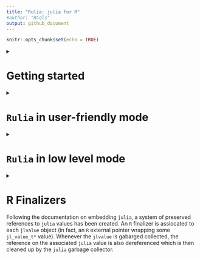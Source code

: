 ```yaml
---
title: "Rulia: julia for R"
#author: "RCqls"
output: github_document
---
```

<!-- Rscript -e "rmarkdown::render('README.Rmd')";rm README.html -->
```r
knitr::opts_chunk$set(echo = TRUE)
```

<details>
  <summary><h1>Getting started</h1></summary>

This is an attempt to embed the `julia` language in `R`.

Let us notice that there already exist alternatives `R` packages (see [`JuliaCall`](https://github.com/Non-Contradiction/JuliaCall) README page for a complete list).
[`JuliaCall`](https://github.com/Non-Contradiction/JuliaCall) is the main one. However, the big difference between `Rulia` and `JuliaCall` is that `JuliaCall` depends on the `R` package `Rcpp` and the `julia` package `RCall.jl`.
In other words, `Rulia` only depends on the C APIs of `R` and `julia`. There is then **no dependencies**. 

Also `Rulia` is the next step of the preliminary project called [`jl4R`](https://github.com/rcqls/jl4R) started more than 10 years ago. The author thinks that `Rulia` is a more funny name than `jl4R`. 

## Install

1.  Install Julia (all Operating System)

Install [Julia](https://julialang.org/downloads/). For Windows users
don’t forget to select `PATH` in the installer. As mentionned in this page, prefer the `juliaup` installation one.

2.  Windows user setup

- Install [RTools](https://cran.r-project.org/bin/windows/Rtools/) and a
  terminal with bash (for instance, [Git
  Bash](https://gitforwindows.org/))
- Add Rscript in the `PATH` environment variable (see for example [this
  page](https://www.hanss.info/sebastian/post/rtools-path/))

3.  Bash installation (all Operating Systems)

``` bash
/bin/bash -c "$(curl -fsSL https://raw.githubusercontent.com/rcqls/Rulia/HEAD/inst/install.sh)"
```

## Quick live session

```r
require(Rulia)
jl(`1`)
jl(1)
v_jl <- jl(c(1,3,2))
v_jl        # notice the julia output format 
class(v_jl)
typeof(v_jl)
jltypeof(v_jl)
R(v_jl)     # here the R output format 
## a potentially useful task is to call a julia fonction applied on an R ao object
jl(sum)(c(1,3,2))           # the result is a julia object (here a jlvalue R object)
# and then get the result as an R object
jl(sum)(c(1,3,2)) |> R()    # corresponding in the julia side to `sum([1.0, 3.0, 2.0])`
```

The only thing to do in order to initialize `julia` is to load the library `Rulia`.

Then, it is pretty direct to:

1. convert an `R` object to `julia` object (in fact, a `jlvalue` external pointer in the `R` side)
1. apply a `julia` function to the `R` object
1. and finally convert the `julia` result to an `R` object
</details>

<details>
<summary><h1><code>Rulia</code> in user-friendly mode</h1></summary>

1. `Rulia` package when loaded, initializes a `julia` session useable inside the current `R` session.
1. `jl()` is the **only user friendly function** to use in order to:

* execute regular  `julia` code inside `R`
* convert `R` object in `julia` object
* call `julia` function returned by `jl()` function itself
* define `julia` variable(s) directly inside the `julia` session

<details><summary><h2><code>jl()</code>: <code>julia</code> code evaluation</h2></summary>

Thanks to the `jl()` function, `Rulia` allows us to call `julia` (possibly multilines) expression given with expression between backticks "\`" (i.e. of class `name` or type `symbol`).

```r
jl(`[1,3,2]`)
jl(`[1.0,3.0,2.0]`)
jl(`(a=1,b=[1,3])`)
jl(`[
    1.0,
    3.0,
    2.0
    ]`)
```

All these commands return `jlvalue` objects which are `R` external pointers
wrapping `jl_value_t*` values.
</details>
<details><summary><h2><code>jl()</code>: <code>julia</code> converter of <code>R</code> objects</h2></summary>

A lot of `R` objects can be converted in `julia` objects by simply put them as argument of the `jl()` function.

```r
jl(c("one","three","two"))
jl(c(TRUE,FALSE,TRUE))
jl(c(1L,3L,2L))
jl(TRUE)
jl(1L)
jl(1)
jl("1")
jl(matrix("one"))
jl(list(a=c(TRUE,FALSE,TRUE), b=1L))
```
</details>
<details><summary><h2><code>jl()</code>: <code>julia</code> function  call inside <code>R</code></h2></summary>

The main use of the `Rulia` package is to call `julia` function (in fact, `julia` method because of the implicit **multiple dispatching** provided by `julia`) inside the `R` system. The more challenging goal of `Rulia` is to try to provide a `R` syntax to call `julia` function which as most as possible close to the original `julia` syntax.

Lets start with a simple example:

```r
jl(rand)(`2`)   # julia integer
jl(rand)(2L)    # implicitly converted R integer
```

In fact both these lines are user-friendy simplified versions of what would be necessary to call:

```r
jl(rand)(jl(`2`))   # julia integer
jl(rand)(jl(2L))    # implicitly converted R integer
```

The challenging primary goal in `Rulia` is:

    An expression in `Rulia` only need a unique call of the `jl()` function (whenever many `jl()` calls would be normally necessary).

How is a such trick possible?

Let us first observe the result returned  when the argument of `jl()` is an expression of a `julia function`.

```r
jl(`sum`)       # the usual way
jl(sum)         # which is equivalent to the simplified way thanks to R
class(jl(sum))  # this is not directly a jlvalue R object
```

Let us comment what is special here. `jl(sum)` should normally returns an `R` object of class `jlvalue`.
But since our goal is to apply the function, `jl(sum)` is tranformed in a `jlfunction` that can be called with arguments that need to be `R` objects of class `jlvalue`.
Thanks to the metaprogramming provided by `R`, one only needs to provide the arguments of the `jlfunction` with:

* `R` objects implicitly converted to `jlvalue` objects  
* `julia` expressions given between backticks also implicitly executed (for you) in the `julia` side to finally provide `jlvalue` results  

The main point is that no need of `jl()` is required whe specifying arguments of the `jlfunction`.
</details>
<details><summary><h2>Conversion <code>julia</code> to <code>R</code></h2></summary>

 </details>

<details><summary><h2><code>Rulia</code> in the statistic context</h2></summary>

* `DataFrame` (`julia` side) and `data.frame` (`R` side)

```r
require(Rulia)
jlusing(DataFrames)
jl(`(a=1,b=DataFrame(a=1:3,b=2:4))`) -> nt_jl
nt_jl
list(jltypeof(nt_jl), typeof(nt_jl), class(nt_jl))
```

To compute `julia` code needs to be put between two backticks and not between quote or double quote (which is a regular `R` character object to be converted in `julia`). It is better to insist, don't confuse the third line before and the first following one (which returns a simple `julia` object of type `String`):

```r
jl("(a=1,b=DataFrame(a=1:3,b=2:4))") -> str_jl
str_jl
list(jltypeof(str_jl), typeof(str_jl), class(str_jl))
```

As expected, `Rulia` offers conversion in both directions, `julia` to `R` and conversely `R` to `julia`

```r
nt_R <- R(nt_jl)
nt_R
```

and conversely `R` to `julia`

```r
jl(nt_R)
```

* `CategoricalArray` (`julia` side) and `factor` (`R` side)

```r
require(Rulia)
jlusing(CategoricalArrays)
ca_jl <- jl(`categorical(["titi","toto","titi"])`)
ca_jl
list(jltypeof(ca_jl), typeof(ca_jl), class(ca_jl))
```

Below, the conversion `julia` to `R`

```r
ca_R <- R(ca_jl)
ca_R
```

and conversely, the conversion `R` to `julia`

```r
jl(ca_R)
```
</details>
</details>


<details>
<summary><h1><code>Rulia</code> in low level mode</h1></summary>
TODO
</details>

<details>
<summary><h1>R Finalizers</h1>

Following the documentation on embedding `julia`, a system of preserved
references to `julia` values has been created. An `R` finalizer is
assiocated to each `jlvalue` object (in fact, an `R` external pointer
wrapping some `jl_value_t*` value). Whenever the `jlvalue` is gabarged
collected, the reference on the associated `julia` value is also
dereferenced which is then cleaned up by the `julia` garbage collector.

</details>